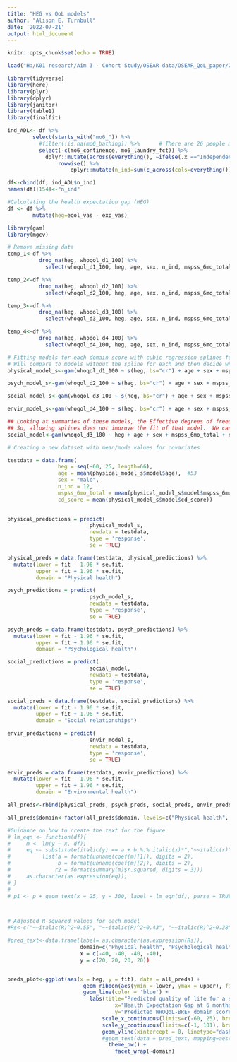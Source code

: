 ```yaml
---
title: "HEG vs QoL models"
author: "Alison E. Turnbull"
date: '2022-07-21'
output: html_document
---
```


```r
knitr::opts_chunk$set(echo = TRUE)
```


```r
load("H:/K01 research/Aim 3 - Cohort Study/OSEAR data/OSEAR_QoL_paper/20220526_OSEAR_cleaning.RData")
```

```r
library(tidyverse)
library(here)
library(plyr)
library(dplyr)
library(janitor)
library(table1)
library(finalfit)
```

<!-- QoL in patents with vs without fully achieved -->
<!-- expectations will also be compared using multivariable linear regression. To avoid over‐fitting, the regression analysis -->
<!-- will be adjusted for age, change in social support, resilience, employment status, and ADLs/IADLs performance at 6 -->
<!-- months. -->


```r
ind_ADL<- df %>%
        select(starts_with("mo6_")) %>%
          #filter(!is.na(mo6_bathing)) %>%      # There are 26 people missing data on ADL independence at 6 months
          select(-c(mo6_continence, mo6_laundry_fct)) %>%
            dplyr::mutate(across(everything(), ~ifelse(.x =="Independent", 1, 0))) %>%
                rowwise() %>%
                    dplyr::mutate(n_ind=sum(c_across(cols=everything())))

df<-cbind(df, ind_ADL$n_ind)
names(df)[154]<-"n_ind"
```


```r

#Calculating the health expectation gap (HEG)
df <- df %>%
        mutate(heg=eqol_vas - exp_vas)
```

<!-- Guidance : https://m-clark.github.io/generalized-additive-models/application.html#single-predictor -->

```r
library(gam)
library(mgcv)

# Remove missing data
temp_1<-df %>%
          drop_na(heg, whoqol_d1_100) %>%
            select(whoqol_d1_100, heg, age, sex, n_ind, mspss_6mo_total, cd_score)

temp_2<-df %>%
          drop_na(heg, whoqol_d2_100) %>%
            select(whoqol_d2_100, heg, age, sex, n_ind, mspss_6mo_total, cd_score)

temp_3<-df %>%
          drop_na(heg, whoqol_d3_100) %>%
            select(whoqol_d3_100, heg, age, sex, n_ind, mspss_6mo_total, cd_score)

temp_4<-df %>%
          drop_na(heg, whoqol_d4_100) %>%
            select(whoqol_d4_100, heg, age, sex, n_ind, mspss_6mo_total, cd_score)

# Fitting models for each domain score with cubic regression splines for the HEG variable in each. 
# Will compare to models without the spline for each and then decide whether they improve fit. 
physical_model_s<-gam(whoqol_d1_100 ~ s(heg, bs="cr") + age + sex + mspss_6mo_total + n_ind + cd_score, family = gaussian, data=temp_1)

psych_model_s<-gam(whoqol_d2_100 ~ s(heg, bs="cr") + age + sex + mspss_6mo_total + n_ind + cd_score, family = gaussian, data=temp_2)

social_model_s<-gam(whoqol_d3_100 ~ s(heg, bs="cr") + age + sex + mspss_6mo_total + n_ind + cd_score, family = gaussian, data=temp_3)

envir_model_s<-gam(whoqol_d4_100 ~ s(heg, bs="cr") + age + sex + mspss_6mo_total + n_ind + cd_score, family = gaussian, data=temp_4)

## Looking at summaries of these models, the Effective degrees of freedom (edf) for HEG is 1 in th model of social health.  
## So, allowing splines does not improve the fit of that model.  We can remove that. 
social_model<-gam(whoqol_d3_100 ~ heg + age + sex + mspss_6mo_total + n_ind + cd_score, family = gaussian, data=temp_3)

```

```r

# Creating a new dataset with mean/mode values for covariates

testdata = data.frame(
                heg = seq(-60, 25, length=66), 
                age = mean(physical_model_s$model$age),  #53
                sex = "male",   
                n_ind = 12,
                mspss_6mo_total = mean(physical_model_s$model$mspss_6mo_total), #68 
                cd_score = mean(physical_model_s$model$cd_score))               #33               
                  

physical_predictions = predict(
                          physical_model_s,
                          newdata = testdata,
                          type = 'response',
                          se = TRUE)

physical_preds = data.frame(testdata, physical_predictions) %>%
  mutate(lower = fit - 1.96 * se.fit,
         upper = fit + 1.96 * se.fit, 
         domain = "Physical health")
```

```r

psych_predictions = predict(
                          psych_model_s,
                          newdata = testdata,
                          type = 'response',
                          se = TRUE)

psych_preds = data.frame(testdata, psych_predictions) %>%
  mutate(lower = fit - 1.96 * se.fit,
         upper = fit + 1.96 * se.fit, 
         domain = "Psychological health")

```

```r

social_predictions = predict(
                          social_model,
                          newdata = testdata,
                          type = 'response',
                          se = TRUE)

social_preds = data.frame(testdata, social_predictions) %>%
  mutate(lower = fit - 1.96 * se.fit,
         upper = fit + 1.96 * se.fit, 
         domain = "Social relationships")

```

```r

envir_predictions = predict(
                          envir_model_s,
                          newdata = testdata,
                          type = 'response',
                          se = TRUE)

envir_preds = data.frame(testdata, envir_predictions) %>%
  mutate(lower = fit - 1.96 * se.fit,
         upper = fit + 1.96 * se.fit, 
         domain = "Environmental health")
```

```r
all_preds<-rbind(physical_preds, psych_preds, social_preds, envir_preds)

all_preds$domain<-factor(all_preds$domain, levels=c("Physical health", "Psychological health",  "Social relationships",  "Environmental health"))

#Guidance on how to create the text for the figure
# lm_eqn <- function(df){
#     m <- lm(y ~ x, df);
#     eq <- substitute(italic(y) == a + b %.% italic(x)*","~~italic(r)^2~"="~r2, 
#          list(a = format(unname(coef(m)[1]), digits = 2),
#               b = format(unname(coef(m)[2]), digits = 2),
#              r2 = format(summary(m)$r.squared, digits = 3)))
#     as.character(as.expression(eq));
# }
# 
# p1 <- p + geom_text(x = 25, y = 300, label = lm_eqn(df), parse = TRUE)



# Adjusted R-squared values for each model
#Rs<-c("~~italic(R)^2~0.55", "~~italic(R)^2~0.43", "~~italic(R)^2~0.38", "~~italic(R)^2~0.45")

#pred_text<-data.frame(label= as.character(as.expression(Rs)), 
                       domain=c("Physical health", "Psychological health",  "Social relationships",  "Environmental health"), 
                       x = c(-40, -40, -40, -40), 
                       y = c(20, 20, 20, 20))


preds_plot<-ggplot(aes(x = heg, y = fit), data = all_preds) +
                        geom_ribbon(aes(ymin = lower, ymax = upper), fill = 'gray92') +
                        geom_line(color = 'blue') + 
                          labs(title="Predicted quality of life for a standardized patient" , 
                                  x="Health Expectation Gap at 6 months", 
                                  y="Predicted WHOQoL-BREF domain score at 6 months") + 
                              scale_x_continuous(limits=c(-60, 25), breaks=c(-50, -25, 0, 25)) +
                              scale_y_continuous(limits=c(-1, 101), breaks=c(0, 25, 50, 75, 100)) +
                              geom_vline(xintercept = 0, linetype="dashed") + 
                              #geom_text(data = pred_text, mapping=aes(x=x, y=y, label=label)) +
                                theme_bw() + 
                                  facet_wrap(~domain)


```

